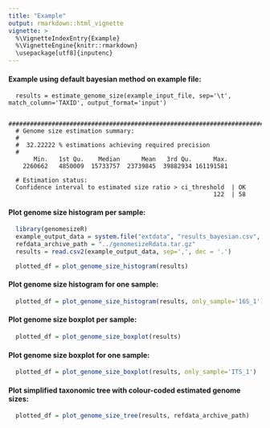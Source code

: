 ```yaml
---
title: "Example"
output: rmarkdown::html_vignette
vignette: >
  %\VignetteIndexEntry{Example}
  %\VignetteEngine{knitr::rmarkdown}
  \usepackage[utf8]{inputenc}
---
```


#### Example using default bayesian method on example file:

```
  results = estimate_genome_size(example_input_file, sep='\t', match_column='TAXID', output_format='input')
  
  #############################################################################
  # Genome size estimation summary:
  #
  #  32.22222 % estimations achieving required precision
  #
       Min.   1st Qu.    Median      Mean   3rd Qu.      Max. 
    2260662   4850009  15733757  23739845  39882934 161191581 
  
  # Estimation status:
  Confidence interval to estimated size ratio > ci_threshold  | OK 
                                                         122  | 58 
```

#### Plot genome size histogram per sample:

```r
  library(genomesizeR)
  example_output_data = system.file("extdata", "results_bayesian.csv", package = "genomesizeR")
  refdata_archive_path = "../genomesizeRdata.tar.gz"
  results = read.csv2(example_output_data, sep=',', dec = '.')
```

```r
  plotted_df = plot_genome_size_histogram(results)
```

#### Plot genome size histogram for one sample:

```r
  plotted_df = plot_genome_size_histogram(results, only_sample='16S_1')
```

#### Plot genome size boxplot per sample:

```r
  plotted_df = plot_genome_size_boxplot(results)
```

#### Plot genome size boxplot for one sample:

```r
  plotted_df = plot_genome_size_boxplot(results, only_sample='ITS_1')
```

#### Plot simplified taxonomic tree with colour-coded estimated genome sizes:

```r
  plotted_df = plot_genome_size_tree(results, refdata_archive_path)
```
